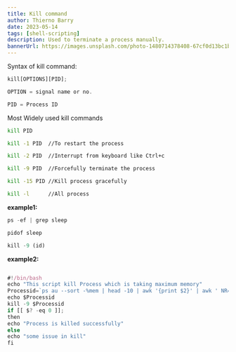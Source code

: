 ```yaml
---
title: Kill command
author: Thierno Barry
date: 2023-05-14
tags: [shell-scripting]
description: Used to terminate a process manually.
bannerUrl: https://images.unsplash.com/photo-1480714378408-67cf0d13bc1b
---
```


Syntax of kill command:

```jsx
kill[OPTIONS][PID];
```

```jsx
OPTION = signal name or no.

PID = Process ID
```

Most Widely used kill commands

```bash
kill PID

kill -1 PID  //To restart the process

kill -2 PID  //Interrupt from keyboard like Ctrl+c

kill -9 PID  //Forcefully terminate the process

kill -15 PID //Kill process gracefully

kill -l      //All process
```


**example1:**

```jsx
ps -ef | grep sleep

pidof sleep

kill -9 (id)
```

**example2:**

```jsx

#!/bin/bash
echo "This script kill Process which is taking maximum memory"
Processid=`ps au --sort -%mem | head -10 | awk '{print $2}' | awk ' NR==2'`
echo $Processid
kill -9 $Processid
if [[ $? -eq 0 ]];
then
echo "Process is killed successfully"
else
echo "some issue in kill"
fi
```
